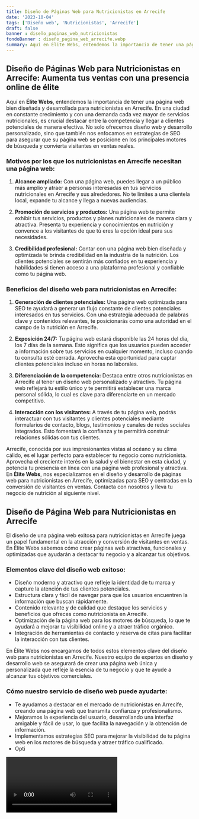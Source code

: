 ```yaml
---
title: Diseño de Páginas Web para Nutricionistas en Arrecife
date: '2023-10-04'
tags: ['Diseño web', 'Nutricionistas', 'Arrecife']
draft: false
banner : diseño_paginas_web_nutricionistas
fondoBanner : diseño_pagina_web_arrecife.webp
summary: Aquí en Élite Webs, entendemos la importancia de tener una página web bien diseñada y desarrollada para nutricionistas en Arrecife. En una ciudad en constante crecimiento y con una demanda cada vez mayor de servicios nutricionales, es crucial destacar entre la competencia y llegar a clientes potenciales de manera efectiva. No solo ofrecemos diseño web y desarrollo personalizado, sino que también nos enfocamos en estrategias de SEO para asegurar que su página web se posicione en los principales motores de búsqueda y convierta visitantes en ventas reales.
---
```


## **Diseño de Páginas Web para Nutricionistas en Arrecife: Aumenta tus ventas con una presencia online de élite**

Aquí en **Élite Webs**, entendemos la importancia de tener una página web bien diseñada y desarrollada para nutricionistas en Arrecife. En una ciudad en constante crecimiento y con una demanda cada vez mayor de servicios nutricionales, es crucial destacar entre la competencia y llegar a clientes potenciales de manera efectiva. No solo ofrecemos diseño web y desarrollo personalizado, sino que también nos enfocamos en estrategias de SEO para asegurar que su página web se posicione en los principales motores de búsqueda y convierta visitantes en ventas reales.

### Motivos por los que los nutricionistas en Arrecife necesitan una página web:

1. **Alcance ampliado:** Con una página web, puedes llegar a un público más amplio y atraer a personas interesadas en tus servicios nutricionales en Arrecife y sus alrededores. No te limites a una clientela local, expande tu alcance y llega a nuevas audiencias.

2. **Promoción de servicios y productos:** Una página web te permite exhibir tus servicios, productos y planes nutricionales de manera clara y atractiva. Presenta tu experiencia y conocimientos en nutrición y convence a los visitantes de que tú eres la opción ideal para sus necesidades.

3. **Credibilidad profesional:** Contar con una página web bien diseñada y optimizada te brinda credibilidad en la industria de la nutrición. Los clientes potenciales se sentirán más confiados en tu experiencia y habilidades si tienen acceso a una plataforma profesional y confiable como tu página web.

### Beneficios del diseño web para nutricionistas en Arrecife:

1. **Generación de clientes potenciales:** Una página web optimizada para SEO te ayudará a generar un flujo constante de clientes potenciales interesados en tus servicios. Con una estrategia adecuada de palabras clave y contenidos relevantes, te posicionarás como una autoridad en el campo de la nutrición en Arrecife.

2. **Exposición 24/7:** Tu página web estará disponible las 24 horas del día, los 7 días de la semana. Esto significa que los usuarios pueden acceder a información sobre tus servicios en cualquier momento, incluso cuando tu consulta esté cerrada. Aprovecha esta oportunidad para captar clientes potenciales incluso en horas no laborales.

3. **Diferenciación de la competencia:** Destaca entre otros nutricionistas en Arrecife al tener un diseño web personalizado y atractivo. Tu página web reflejará tu estilo único y te permitirá establecer una marca personal sólida, lo cual es clave para diferenciarte en un mercado competitivo.

4. **Interacción con los visitantes:** A través de tu página web, podrás interactuar con tus visitantes y clientes potenciales mediante formularios de contacto, blogs, testimonios y canales de redes sociales integrados. Esto fomentará la confianza y te permitirá construir relaciones sólidas con tus clientes.

Arrecife, conocida por sus impresionantes vistas al océano y su clima cálido, es el lugar perfecto para establecer tu negocio como nutricionista. Aprovecha el creciente interés en la salud y el bienestar en esta ciudad, y potencia tu presencia en línea con una página web profesional y atractiva. En **Élite Webs**, nos especializamos en el diseño y desarrollo de páginas web para nutricionistas en Arrecife, optimizadas para SEO y centradas en la conversión de visitantes en ventas. Contacta con nosotros y lleva tu negocio de nutrición al siguiente nivel.

<GifSeo />

<Cta />

## Diseño de Página Web para Nutricionistas en Arrecife

El diseño de una página web exitosa para nutricionistas en Arrecife juega un papel fundamental en la atracción y conversión de visitantes en ventas. En Élite Webs sabemos cómo crear páginas web atractivas, funcionales y optimizadas que ayudarán a destacar tu negocio y a alcanzar tus objetivos.

### Elementos clave del diseño web exitoso:

- Diseño moderno y atractivo que refleje la identidad de tu marca y capture la atención de tus clientes potenciales.
- Estructura clara y fácil de navegar para que los usuarios encuentren la información que buscan rápidamente.
- Contenido relevante y de calidad que destaque los servicios y beneficios que ofreces como nutricionista en Arrecife.
- Optimización de la página web para los motores de búsqueda, lo que te ayudará a mejorar tu visibilidad online y a atraer tráfico orgánico.
- Integración de herramientas de contacto y reserva de citas para facilitar la interacción con tus clientes.

En Élite Webs nos encargamos de todos estos elementos clave del diseño web para nutricionistas en Arrecife. Nuestro equipo de expertos en diseño y desarrollo web se asegurará de crear una página web única y personalizada que refleje la esencia de tu negocio y que te ayude a alcanzar tus objetivos comerciales.

### Cómo nuestro servicio de diseño web puede ayudarte:

- Te ayudamos a destacar en el mercado de nutricionistas en Arrecife, creando una página web que transmita confianza y profesionalismo.
- Mejoramos la experiencia del usuario, desarrollando una interfaz amigable y fácil de usar, lo que facilita la navegación y la obtención de información.
- Implementamos estrategias SEO para mejorar la visibilidad de tu página web en los motores de búsqueda y atraer tráfico cualificado.
- Opti

<Video />

<CtaBot job='Nutricionistas' city='Arrecife'/>

<Gmaps query='Arrecife+españa+maps' />